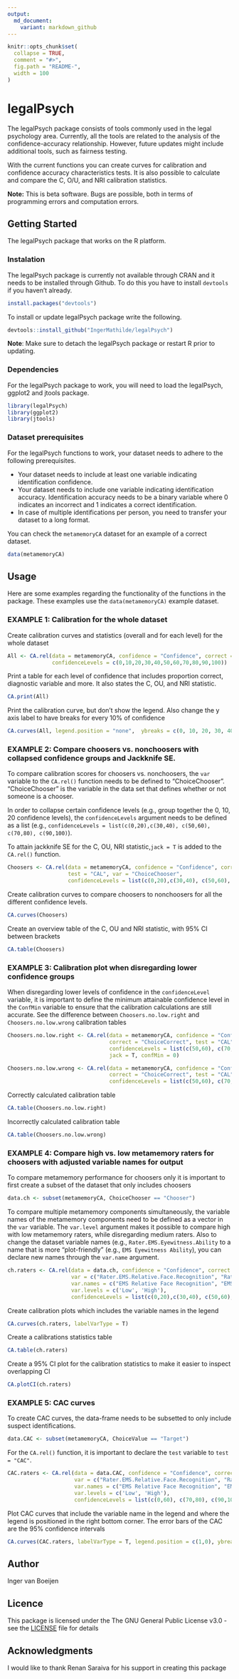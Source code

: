 ```yaml
---
output:
  md_document:
    variant: markdown_github
---
```


<!-- README.md is generated from README.Rmd. Please edit that file -->

```r
knitr::opts_chunk$set(
  collapse = TRUE,
  comment = "#>",
  fig.path = "README-",
  width = 100
)
```

# legalPsych
The legalPsych package consists of tools commonly used in the legal psychology area. Currently, all the tools are related to the analysis of the confidence-accuracy relationship. However, future updates might include additional tools, such as fairness testing.   

With the current functions you can create curves for calibration and confidence accuracy characteristics tests. It is also possible to calculate and compare the C, O/U, and NRI calibration statistics. 

**Note:** This is beta software. Bugs are possible, both in terms of programming errors and computation errors.

## Getting Started
The legalPsych package that works on the R platform. 

### Instalation
The legalPsych package is currently not available through CRAN and it needs to be installed through Github. To do this you have to install `devtools` if you haven't already.

```r 
install.packages("devtools")
```

To install or update legalPsych package write the following.  
```r
devtools::install_github("IngerMathilde/legalPsych")
```
**Note**: Make sure to detach the legalPsych package or restart R prior to updating.

### Dependencies
For the legalPsych package to work, you will need to load the legalPsych, ggplot2 and jtools package.

```r
library(legalPsych)
library(ggplot2)
library(jtools)
```

### Dataset prerequisites
For the legalPsych functions to work, your dataset needs to adhere to the following prerequisites.   

* Your dataset needs to include at least one variable indicating identification confidence.  
* Your dataset needs to include one variable indicating identification accuracy. Identification accuracy needs to be a binary variable where 0 indicates an incorrect and 1 indicates a correct identification.  
* In case of multiple identifications per person, you need to transfer your dataset to a long format. 

You can check the `metamemoryCA` dataset for an example of a correct dataset. 
```r
data(metamemoryCA)
```

## Usage
Here are some examples regarding the functionality of the functions in the package. These examples use the `data(metamemoryCA)` example dataset. 

### EXAMPLE 1: Calibration for the whole dataset
Create calibration curves and statistics (overall and for each level) for the whole dataset
```r
All <- CA.rel(data = metamemoryCA, confidence = "Confidence", correct = "ChoiceCorrect", test = "CAL", 
              confidenceLevels = c(0,10,20,30,40,50,60,70,80,90,100))
```

Print a table for each level of confidence that includes proportion correct, diagnostic variable and more. It also states the C, OU, and NRI statistic.
```r
CA.print(All)
```

Print the calibration curve, but don't show the legend. Also change the y axis label to have breaks for every 10% of confidence
```r
CA.curves(All, legend.position = "none",  ybreaks = c(0, 10, 20, 30, 40, 50, 60, 70, 80, 90, 100)) 
```
 

### EXAMPLE 2: Compare choosers vs. nonchoosers with collapsed confidence groups and Jackknife SE. 
To compare calibration scores for choosers vs. nonchoosers, the `var` variable to the `CA.rel()` function needs to be defined to "ChoiceChooser". "ChoiceChooser" is the variable in the data set that defines whether or not someone is a chooser.

In order to collapse certain confidence levels (e.g., group together the 0, 10, 20 confidence levels), the `confidenceLevels` argument needs to be defined as a list (e.g., `confidenceLevels = list(c(0,20),c(30,40), c(50,60), c(70,80), c(90,100)`). 

To attain jackknife SE for the C, OU, NRI statistic,`jack = T` is added to the `CA.rel()` function.
```r
Choosers <- CA.rel(data = metamemoryCA, confidence = "Confidence", correct = "ChoiceCorrect", 
                   test = "CAL", var = "ChoiceChooser", 
                   confidenceLevels = list(c(0,20),c(30,40), c(50,60), c(70,80), c(90,100)), jack = T)
```
Create calibration curves to compare choosers to nonchoosers for all the different confidence levels. 
```r
CA.curves(Choosers)
```
Create an overview table of the C, OU and NRI statistic, with 95% CI between brackets
```r
CA.table(Choosers) 
```

### EXAMPLE 3: Calibration plot when disregarding lower confidence groups
When disregarding lower levels of confidence in the `confidenceLevel` variable, it is important to define the minimum attainable confidence level in the `ConfMin` variable to ensure that the calibration calculations are still accurate. See the difference between `Choosers.no.low.right` and `Choosers.no.low.wrong` calibration tables
```r
Choosers.no.low.right <- CA.rel(data = metamemoryCA, confidence = "Confidence", 
                                correct = "ChoiceCorrect", test = "CAL", var = "ChoiceChooser", 
                                confidenceLevels = list(c(50,60), c(70,80), c(90,100)), 
                                jack = T, confMin = 0)

Choosers.no.low.wrong <- CA.rel(data = metamemoryCA, confidence = "Confidence", 
                                correct = "ChoiceCorrect", test = "CAL", var = "ChoiceChooser", 
                                confidenceLevels = list(c(50,60), c(70,80), c(90,100)), jack = T)

```

Correctly calculated calibration table
```r
CA.table(Choosers.no.low.right)
```

Incorrectly calculated calibration table
```r
CA.table(Choosers.no.low.wrong)
```


### EXAMPLE 4: Compare high vs. low metamemory raters for choosers with adjusted variable names for output
To compare metamemory performance for choosers only it is important to first create a subset of the dataset that only includes choosers
```r
data.ch <- subset(metamemoryCA, ChoiceChooser == "Chooser")
```

To compare multiple metamemory components simultaneously, the variable names of the metamemory components need to be defined as a vector in the `var` variable. The `var.level` argument makes it possible to compare high with low metamemory raters, while disregarding medium raters. Also to change the dataset variable names (e.g., `Rater.EMS.Eyewitness.Ability` to a name that is more "plot-friendly" (e.g., `EMS Eyewitness Ability`), you can declare new names through the `var.name` argument.
```r
ch.raters <- CA.rel(data = data.ch, confidence = "Confidence", correct = "ChoiceCorrect", test = "CAL", 
                    var = c("Rater.EMS.Relative.Face.Recognition", "Rater.EMS.Eyewitness.Ability"), 
                    var.names = c("EMS Relative Face Recognition", "EMS Eyewitness Ability"), 
                    var.levels = c('Low', 'High'), 
                    confidenceLevels = list(c(0,20),c(30,40), c(50,60), c(70,80), c(90,100)), jack = T)
```

Create calibration plots which includes the variable names in the legend
```r
CA.curves(ch.raters, labelVarType = T)
```

Create a calibrations statistics table
```r
CA.table(ch.raters)
```

Create a 95% CI plot for the calibration statistics to make it easier to inspect overlapping CI
```r
CA.plotCI(ch.raters)
```

### EXAMPLE 5: CAC curves
To create CAC curves, the data-frame needs to be subsetted to only include suspect identifications.
```r
data.CAC <- subset(metamemoryCA, ChoiceValue == "Target")
```

For the `CA.rel()` function, it is important to declare the `test` variable to `test = "CAC"`.

```r
CAC.raters <- CA.rel(data = data.CAC, confidence = "Confidence", correct = "ChoiceCorrect", test = "CAC", 
                     var = c("Rater.EMS.Relative.Face.Recognition", "Rater.EMS.Eyewitness.Ability"), 
                     var.names = c("EMS Relative Face Recognition", "EMS Eyewitness Ability"), 
                     var.levels = c('Low', 'High'), 
                     confidenceLevels = list(c(0,60), c(70,80), c(90,100)))
```

Plot CAC curves that include the variable name in the legend and where the legend is positioned in the right bottom corner. The error bars of the CAC are the 95% confidence intervals
```r
CA.curves(CAC.raters, labelVarType = T, legend.position = c(1,0), ybreaks = seq(50, 100, 10)) 
```

## Author
Inger van Boeijen

## Licence
This package is licensed under the The GNU General Public License v3.0 - see the [LICENSE](LICENSE) file for details

## Acknowledgments
I would like to thank Renan Saraiva for his support in creating this package
